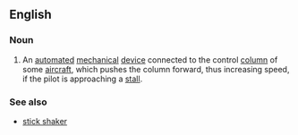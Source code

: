 ==English==
{{wikipedia}}

===Noun===
{{en-noun}}
# {{label|en|aviation}} An [[automated]] [[mechanical]] [[device]] connected to the control [[column]] of some [[aircraft]], which pushes the column forward, thus increasing speed, if the pilot is approaching a [[stall]].

===See also===
* [[stick shaker]]